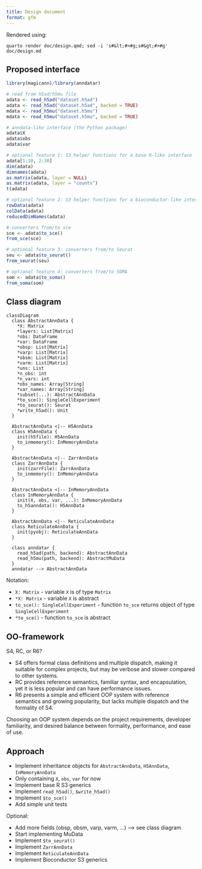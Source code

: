 ```yaml
---
title: Design document
format: gfm
---
```


:::{.content-hidden}
Rendered using:
```
quarto render doc/design.qmd; sed -i 's#&lt;#<#g;s#&gt;#>#g' doc/design.md
```
:::

## Proposed interface

```r
library(magicann)/library(anndatar)

# read from h5ad/h5mu file
adata <- read_h5ad("dataset.h5ad")
adata <- read_h5ad("dataset.h5ad", backed = TRUE)
mdata <- read_h5mu("dataset.h5mu")
mdata <- read_h5mu("dataset.h5mu", backed = TRUE)

# anndata-like interface (the Python package)
adata$X
adata$obs
adata$var

# optional feature 1: S3 helper functions for a base R-like interface
adata[1:10, 2:30]
dim(adata)
dimnames(adata)
as.matrix(adata, layer = NULL)
as.matrix(adata, layer = "counts")
t(adata)

# optional feature 2: S3 helper functions for a bioconductor-like interface
rowData(adata)
colData(adata)
reducedDimNames(adata)

# converters from/to sce
sce <- adata$to_sce()
from_sce(sce)

# optional feature 3: converters from/to Seurat
seu <- adata$to_seurat()
from_seurat(seu)

# optional feature 4: converters from/to SOMA
som <- adata$to_soma()
from_soma(som)
```

## Class diagram

```mermaid
classDiagram
  class AbstractAnnData {
    *X: Matrix
    *layers: List[Matrix]
    *obs: DataFrame
    *var: DataFrame
    *obsp: List[Matrix]
    *varp: List[Matrix]
    *obsm: List[Matrix]
    *varm: List[Matrix]
    *uns: List
    *n_obs: int
    *n_vars: int
    *obs_names: Array[String]
    *var_names: Array[String]
    *subset(...): AbstractAnnData
    *to_sce(): SingleCellExperiment
    *to_seurat(): Seurat
    *write_h5ad(): Unit
  }

  AbstractAnnData <|-- H5AnnData
  class H5AnnData {
    init(h5file): H5AnnData
    to_inmemory(): InMemoryAnnData
  }

  AbstractAnnData <|-- ZarrAnnData
  class ZarrAnnData {
    init(zarrFile): ZarrAnnData
    to_inmemory(): InMemoryAnnData
  }

  AbstractAnnData <|-- InMemoryAnnData
  class InMemoryAnnData {
    init(X, obs, var, ...): InMemoryAnnData
    to_h5anndata(): H5AnnData
  }

  AbstractAnnData <|-- ReticulateAnnData
  class ReticulateAnnData {
    init(pyobj): ReticulateAnnData
  }

  class anndatar {
    read_h5ad(path, backend): AbstractAnnData
    read_h5mu(path, backend): AbstractMuData
  }
  anndatar --> AbstractAnnData
```

Notation:

  - `X: Matrix` - variable `X` is of type `Matrix`
  - `*X: Matrix` - variable `X` is abstract
  - `to_sce(): SingleCellExperiment` - function `to_sce` returns object of type `SingleCellExperiment`
  - `*to_sce()` - function `to_sce` is abstract

## OO-framework

S4, RC, or R6?

- S4 offers formal class definitions and multiple dispatch, making it suitable for complex projects, but may be verbose and slower compared to other systems.
- RC provides reference semantics, familiar syntax, and encapsulation, yet it is less popular and can have performance issues. 
- R6 presents a simple and efficient OOP system with reference semantics and growing popularity, but lacks multiple dispatch and the formality of S4. 

Choosing an OOP system depends on the project requirements, developer familiarity, and desired balance between formality, performance, and ease of use.

## Approach

* Implement inheritance objects for `AbstractAnnData`, `H5AnnData`, `InMemoryAnnData`
* Only containing `X`, `obs`, `var` for now
* Implement base R S3 generics
* Implement `read_h5ad()`, `$write_h5ad()`
* Implement `$to_sce()`
* Add simple unit tests

Optional:

* Add more fields (obsp, obsm, varp, varm, ...) --> see class diagram
* Start implementing MuData
* Implement `$to_seurat()`
* Implement `ZarrAnnData`
* Implement `ReticulateAnnData`
* Implement Bioconductor S3 generics
